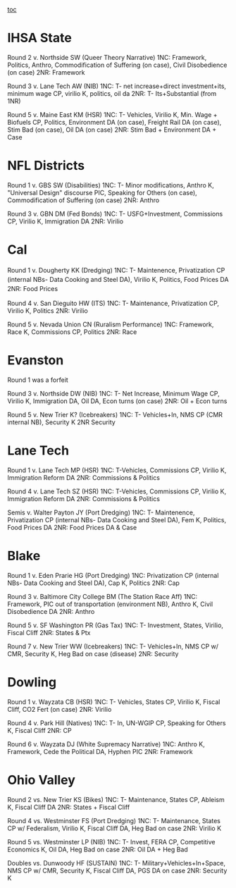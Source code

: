 [[toc]]
=IHSA State= 
Round 2 v. Northside SW (Queer Theory Narrative)
1NC: Framework, Politics, Anthro, Commodification of Suffering (on case), Civil Disobedience (on case)
2NR: Framework

Round 3 v. Lane Tech AW (NIB)
1NC: T- net increase+direct investment+its, minimum wage CP, virilio K, politics, oil da
2NR: T- Its+Substantial (from 1NR)

Round 5 v. Maine East KM (HSR)
1NC: T- Vehicles, Virilio K, Min. Wage + Biofuels CP, Politics, Environment DA (on case), Freight Rail DA (on case), Stim Bad (on case), Oil DA (on case)
2NR: Stim Bad + Environment DA + Case
=NFL Districts= 
Round 1 v. GBS SW (Disabilities)
1NC: T- Minor modifications, Anthro K, "Universal Design" discourse PIC, Speaking for Others (on case), Commodification of Suffering (on case)
2NR: Anthro

Round 3 v. GBN DM (Fed Bonds)
1NC: T- USFG+Investment, Commissions CP, Virilio K, Immigration DA
2NR: Virilio

=Cal= 
Round 1 v. Dougherty KK (Dredging)
1NC: <span style="line-height: 1.5;">T- Maintenence, Privatization CP (internal NBs- Data Cooking and Steel DA), Virilio K, Politics, Food Prices DA</span>
<span style="line-height: 1.5;">2NR: Food Prices</span>

Round 4 v. San Dieguito HW (ITS)
1NC: T- Maintenance, Privatization CP, Virilio K, Politics
2NR: Virilio

Round 5 v. Nevada Union CN (Ruralism Performance)
1NC: Framework, Race K, Commissions CP, Politics
2NR: Race

=Evanston= 
Round 1 was a forfeit

Round 3 v. Northside DW (NIB)
1NC: T- Net Increase, Minimum Wage CP, Virilio K, Immigration DA, Oil DA, Econ turns (on case)
2NR: Oil + Econ turns

Round 5 v. New Trier K? (Icebreakers)
1NC: T- Vehicles+In, NMS CP (CMR internal NB), Security K
2NR Security

=Lane Tech= 
Round 1 v. Lane Tech MP (HSR)
1NC: T-Vehicles, Commissions CP, Virilio K, Immigration Reform DA
2NR: Commissions & Politics

Round 4 v. Lane Tech SZ (HSR)
1NC: T-Vehicles, Commissions CP, Virilio K, Immigration Reform DA
2NR: Commissions & Politics

Semis v. Walter Payton JY (Port Dredging)
1NC: T- Maintenence, Privatization CP (internal NBs- Data Cooking and Steel DA), Fem K, Politics, Food Prices DA
2NR: Food Prices DA & Case

=Blake= 
Round 1 v. Eden Prarie HG (Port Dredging)
1NC: Privatization CP (internal NBs- Data Cooking and Steel DA), Cap K, Politics
2NR: Cap

Round 3 v. Baltimore City College BM (The Station Race Aff)
1NC: Framework, PIC out of transportation (environment NB), Anthro K, Civil Disobedience DA
2NR: Anthro

Round 5 v. SF Washington PR (Gas Tax)
1NC: T- Investment, States, Virilio, Fiscal Cliff
2NR: States & Ptx

Round 7 v. New Trier WW (Icebreakers)
1NC: T- Vehicles+In, NMS CP w/ CMR, Security K, Heg Bad on case (disease)
2NR: Security

=Dowling= 
Round 1 v. Wayzata CB (HSR)
1NC: T- Vehicles, States CP, Virilio K, Fiscal Cliff, CO2 Fert (on case)
2NR: Virilio

Round 4 v. Park Hill (Natives)
1NC: T- In, UN-WGIP CP, Speaking for Others K, Fiscal Cliff
2NR: CP

Round 6 v. Wayzata DJ (White Supremacy Narrative)
1NC: Anthro K, Framework, Cede the Political DA, Hyphen PIC
2NR: Framework

=Ohio Valley= 
Round 2 vs. New Trier KS (Bikes)
1NC: T- Maintenance, States CP, Ableism K, Fiscal Cliff DA
2NR: States + Fiscal Cliff

Round 4 vs. Westminster FS (Port Dredging)
1NC: T- Maintenance, States CP w/ Federalism, Virilio K, Fiscal Cliff DA, Heg Bad on case
2NR: Virilio K

Round 5 vs. Westminster LP (NIB)
1NC: T- Invest, FERA CP, Competitive Economics K, Oil DA, Heg Bad on case
2NR: Oil DA + Heg Bad

Doubles vs. Dunwoody HF (SUSTAIN)
1NC: T- Military+Vehicles+In+Space, NMS CP w/ CMR, Security K, Fiscal Cliff DA, PGS DA on case
2NR: Security K